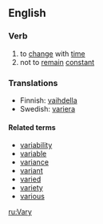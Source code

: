 ==English==

===Verb===
{{en-infl-irreg|vary|varies|varying|varied|varied}}
# to [[change]] with [[time]]
# not to [[remain]] [[constant]]

===Translations===
*Finnish: [[vaihdella]]
*Swedish: [[variera]]

====Related terms====
*[[variability]]
*[[variable]]
*[[variance]]
*[[variant]]
*[[varied]]
*[[variety]]
*[[various]]

[[ru:Vary]]